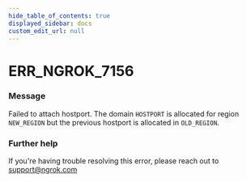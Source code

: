 ```yaml
---
hide_table_of_contents: true
displayed_sidebar: docs
custom_edit_url: null
---
```



# ERR_NGROK_7156

### Message

Failed to attach hostport. The domain `HOSTPORT` is allocated for region `NEW_REGION` but the previous hostport is allocated in `OLD_REGION`.

### Further help

If you're having trouble resolving this error, please reach out to [support@ngrok.com](mailto:support@ngrok.com?subject=Help%20with%20ERR_NGROK_7156)

<ErrorDetails error="err_ngrok_7156" />
